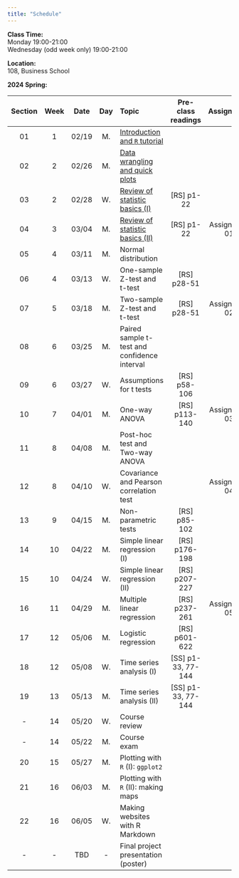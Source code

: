 ---
title: "Schedule"
---
**Class Time:**   
Monday 19:00-21:00  
Wednesday (odd week only) 19:00-21:00   

**Location:**   
108, Business School  

**2024 Spring:**

Section|Week|Date |Day  | Topic                                                                                      |Pre-class readings  |Assignment                                                    |
|:----:|:--:|:---:|:---:|:-------------------------------------------------------------------------------------------|:------------------:|:------------------------------------------------------------:|
|01    |1   |02/19|M.   |[Introduction and `R` tutorial](https://zhu-group.github.io/ese335/S01.html)                |                    |                                                              |
|02    |2   |02/26|M.   |[Data wrangling and quick plots](https://zhu-group.github.io/ese335/S02.html)               |                    |                                                              |
|03    |2   |02/28|W.   |[Review of statistic basics (I)](https://zhu-group.github.io/ese335/S03.html)               | [RS] p1-22         |                                                              |
|04    |3   |03/04|M.   |[Review of statistic basics (II)](https://zhu-group.github.io/ese335/S04.html)              | [RS] p1-22         | Assignment 01                                                |
|05    |4   |03/11|M.   |Normal distribution                                                                         |                    |                                                              |
|06    |4   |03/13|W.   |One-sample Z-test and t-test                                                                | [RS] p28-51        |                                                              |
|07    |5   |03/18|M.   |Two-sample Z-test and t-test                                                                | [RS] p28-51        | Assignment 02                                                |   
|08    |6   |03/25|M.   |Paired sample t-test and confidence interval                                                |                    |                                                              |
|09    |6   |03/27|W.   |Assumptions for t tests                                                                     | [RS] p58-106       |                                                              |
|10    |7   |04/01|M.   |One-way ANOVA                                                                               | [RS] p113-140      | Assignment 03                                                |
|11    |8   |04/08|M.   |Post-hoc test and Two-way ANOVA                                                             |                    |                                                              |
|12    |8   |04/10|W.   |Covariance and Pearson correlation test                                                     |                    | Assignment 04                                                |
|13    |9   |04/15|M.   |Non-parametric tests                                                                        | [RS] p85-102       |                                                              |
|14    |10  |04/22|M.   |Simple linear regression (I)                                                                | [RS] p176-198      |                                                              |
|15    |10  |04/24|W.   |Simple linear regression (II)                                                               | [RS] p207-227      |                                                              |
|16    |11  |04/29|M.   |Multiple linear regression                                                                  | [RS] p237-261      | Assignment 05                                                |
|17    |12  |05/06|M.   |Logistic regression                                                                         | [RS] p601-622      |                                                              |
|18    |12  |05/08|W.   |Time series analysis (I)                                                                    | [SS] p1-33, 77-144 |                                                              |
|19    |13  |05/13|M.   |Time series analysis (II)                                                                   | [SS] p1-33, 77-144 |                                                              |
|-     |14  |05/20|W.   |Course review                                                                               |                    |                                                              |
|-     |14  |05/22|M.   |Course exam                                                                                 |                    |                                                              |
|20    |15  |05/27|M.   |Plotting with `R` (I): `ggplot2`                                                            |                    |                                                              |
|21    |16  |06/03|M.   |Plotting with `R` (II): making maps                                                         |                    |                                                              |  
|22    |16  |06/05|W.   |Making websites with R Markdown                                                             |                    |                                                              |  
|-     |-   |TBD  |-    |Final project presentation (poster)                                                         |                    |                                                              |
